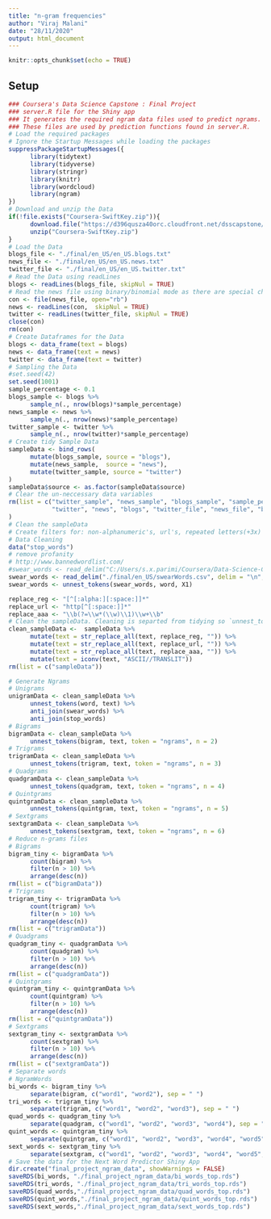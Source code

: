 ---
title: "n-gram frequencies"
author: "Viraj Malani"
date: "28/11/2020"
output: html_document
---
```{r setup, include=FALSE}
knitr::opts_chunk$set(echo = TRUE)
```

## Setup
```{r}
### Coursera's Data Science Capstone : Final Project
### server.R file for the Shiny app
### It generates the required ngram data files used to predict ngrams.
### These files are used by prediction functions found in server.R.
# Load the required packages
# Ignore the Startup Messages while loading the packages
suppressPackageStartupMessages({
      library(tidytext)
      library(tidyverse)
      library(stringr)
      library(knitr)
      library(wordcloud)
      library(ngram)
})
# Download and unzip the Data
if(!file.exists("Coursera-SwiftKey.zip")){
      download.file("https://d396qusza40orc.cloudfront.net/dsscapstone/dataset/Coursera-SwiftKey.zip", "Coursera-SwiftKey.zip")
      unzip("Coursera-SwiftKey.zip")
}
# Load the Data
blogs_file <- "./final/en_US/en_US.blogs.txt"
news_file <- "./final/en_US/en_US.news.txt"
twitter_file <- "./final/en_US/en_US.twitter.txt"
# Read the Data using readLines
blogs <- readLines(blogs_file, skipNul = TRUE)
# Read the news file using binary/binomial mode as there are special characters in the text
con <- file(news_file, open="rb")
news <- readLines(con,  skipNul = TRUE)
twitter <- readLines(twitter_file, skipNul = TRUE)
close(con)
rm(con)
# Create Dataframes for the Data
blogs <- data_frame(text = blogs)
news <- data_frame(text = news)
twitter <- data_frame(text = twitter)
# Sampling the Data
#set.seed(42)
set.seed(1001)
sample_percentage <- 0.1
blogs_sample <- blogs %>%
      sample_n(., nrow(blogs)*sample_percentage)
news_sample <- news %>%
      sample_n(., nrow(news)*sample_percentage)
twitter_sample <- twitter %>%
      sample_n(., nrow(twitter)*sample_percentage)
# Create tidy Sample Data
sampleData <- bind_rows(
      mutate(blogs_sample, source = "blogs"),
      mutate(news_sample,  source = "news"),
      mutate(twitter_sample, source = "twitter")
)
sampleData$source <- as.factor(sampleData$source)
# Clear the un-neccessary data variables
rm(list = c("twitter_sample", "news_sample", "blogs_sample", "sample_percentage",
            "twitter", "news", "blogs", "twitter_file", "news_file", "blogs_file")
)
# Clean the sampleData
# Create filters for: non-alphanumeric's, url's, repeated letters(+3x)
# Data Cleaning
data("stop_words")
# remove profanity
# http://www.bannedwordlist.com/
#swear_words <- read_delim("C:/Users/s.x.parimi/Coursera/Data-Science-Capstone-Milestone-Report/final/en_US/swearWords.csv", delim = "\n", col_names = FALSE)
swear_words <- read_delim("./final/en_US/swearWords.csv", delim = "\n", col_names = FALSE)
swear_words <- unnest_tokens(swear_words, word, X1)

replace_reg <- "[^[:alpha:][:space:]]*"
replace_url <- "http[^[:space:]]*"
replace_aaa <- "\\b(?=\\w*(\\w)\\1)\\w+\\b"
# Clean the sampleData. Cleaning is separted from tidying so `unnest_tokens` function can be used for words, and ngrams.
clean_sampleData <-  sampleData %>%
      mutate(text = str_replace_all(text, replace_reg, "")) %>%
      mutate(text = str_replace_all(text, replace_url, "")) %>%
      mutate(text = str_replace_all(text, replace_aaa, "")) %>%
      mutate(text = iconv(text, "ASCII//TRANSLIT"))
rm(list = c("sampleData"))

# Generate Ngrams
# Unigrams
unigramData <- clean_sampleData %>%
      unnest_tokens(word, text) %>%
      anti_join(swear_words) %>%
      anti_join(stop_words)
# Bigrams
bigramData <- clean_sampleData %>%
      unnest_tokens(bigram, text, token = "ngrams", n = 2)
# Trigrams
trigramData <- clean_sampleData %>%
      unnest_tokens(trigram, text, token = "ngrams", n = 3)
# Quadgrams
quadgramData <- clean_sampleData %>%
      unnest_tokens(quadgram, text, token = "ngrams", n = 4)
# Quintgrams
quintgramData <- clean_sampleData %>%
      unnest_tokens(quintgram, text, token = "ngrams", n = 5)
# Sextgrams
sextgramData <- clean_sampleData %>%
      unnest_tokens(sextgram, text, token = "ngrams", n = 6)
# Reduce n-grams files
# Bigrams
bigram_tiny <- bigramData %>%
      count(bigram) %>%
      filter(n > 10) %>%
      arrange(desc(n))
rm(list = c("bigramData"))
# Trigrams
trigram_tiny <- trigramData %>%
      count(trigram) %>%
      filter(n > 10) %>%
      arrange(desc(n))
rm(list = c("trigramData"))
# Quadgrams
quadgram_tiny <- quadgramData %>%
      count(quadgram) %>%
      filter(n > 10) %>%
      arrange(desc(n))
rm(list = c("quadgramData"))
# Quintgrams
quintgram_tiny <- quintgramData %>%
      count(quintgram) %>%
      filter(n > 10) %>%
      arrange(desc(n))
rm(list = c("quintgramData"))
# Sextgrams
sextgram_tiny <- sextgramData %>%
      count(sextgram) %>%
      filter(n > 10) %>%
      arrange(desc(n))
rm(list = c("sextgramData"))
# Separate words
# NgramWords
bi_words <- bigram_tiny %>%
      separate(bigram, c("word1", "word2"), sep = " ")
tri_words <- trigram_tiny %>%
      separate(trigram, c("word1", "word2", "word3"), sep = " ")
quad_words <- quadgram_tiny %>%
      separate(quadgram, c("word1", "word2", "word3", "word4"), sep = " ")
quint_words <- quintgram_tiny %>%
      separate(quintgram, c("word1", "word2", "word3", "word4", "word5"), sep = " ")
sext_words <- sextgram_tiny %>%
      separate(sextgram, c("word1", "word2", "word3", "word4", "word5", "word6"), sep = " ")
# Save the data for the Next Word Predictor Shiny App
dir.create("final_project_ngram_data", showWarnings = FALSE)
saveRDS(bi_words, "./final_project_ngram_data/bi_words_top.rds")
saveRDS(tri_words, "./final_project_ngram_data/tri_words_top.rds")
saveRDS(quad_words,"./final_project_ngram_data/quad_words_top.rds")
saveRDS(quint_words,"./final_project_ngram_data/quint_words_top.rds")
saveRDS(sext_words,"./final_project_ngram_data/sext_words_top.rds")
```